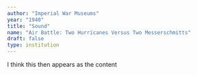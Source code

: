 ```yaml
---
author: "Imperial War Museums"
year: "1940"
title: "Sound"
name: "Air Battle: Two Hurricanes Versus Two Messerschmitts"
draft: false
type: institution
---
```

I think this then appears as the content

